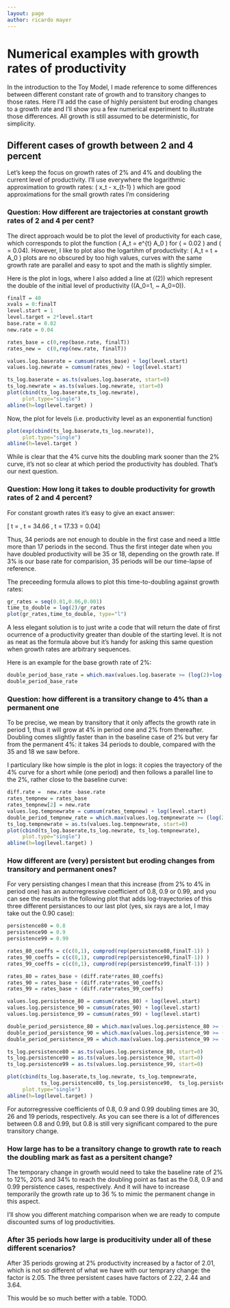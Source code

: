 ```yaml
---
layout: page
author: ricardo mayer
---
```


# Numerical examples with growth rates of productivity#
In the introduction to the Toy Model, I made reference to some differences between 
different constant rate of growth and to transitory changes to those rates. 
Here I'll add the case of highly persistent but eroding changes to a growth rate and 
I'll show you a few numerical experiment to illustrate those differences. All 
growth is still assumed to be deterministic, for simplicity.

## Different cases of growth between 2 and 4 percent##

Let's keep the focus on growth rates of 2\% and 4\% and doubling the current level of productivity. I'll use everywhere the logarithmic approximation to growth rates: \( \dfrac{x_t - x_{t-1}}{x_{t-1}} \approx \ln x_t - \ln x_{t-1}  \) which are good approximations for the small growth rates I'm  considering 

### Question: How different are trajectories at constant growth rates of 2 and 4 per cent? ###
The direct approach would be to plot the level of productivity for each case, which corresponds to plot the function \( A_t = e^{\mu t} A_0 \) for \( \mu = 0.02  \) and \( \mu = 0.04\). However, I like to plot also the logartihm of productivity: \( \ln A_t = \mu t + \ln A_0 \) plots are no obscured by too high values, curves with the same growth rate are parallel and easy to spot and the math is slightly simpler. 

Here is the plot in logs, where I also added a line at \(\log(2)\) which represent the double of the initial level of productivity (\(A_0=1, ~ \ln A_0=0\)).

```r
finalT = 40
xvals = 0:finalT
level.start = 1
level.target = 2*level.start
base.rate = 0.02
new.rate = 0.04

rates_base = c(0,rep(base.rate, finalT))
rates_new =  c(0,rep(new.rate, finalT))

values.log.baserate = cumsum(rates_base) + log(level.start)
values.log.newrate = cumsum(rates_new) + log(level.start)

ts_log.baserate = as.ts(values.log.baserate, start=0)
ts_log.newrate = as.ts(values.log.newrate, start=0)
plot(cbind(ts_log.baserate,ts_log.newrate),
     plot.type="single")
abline(h=log(level.target) )
```



Now, the plot for levels (i.e. productivity level as an exponential function)
```r
plot(exp(cbind(ts_log.baserate,ts_log.newrate)),
     plot.type="single")
abline(h=level.target )
```


While is clear that the 4\% curve hits the doubling mark sooner than the 2\% curve, it's not so clear at which period the productivity has doubled. That's our next question.

### Question: How long it takes to double productivity for growth rates of 2 and 4 percent? ###

For constant growth rates it's easy to give an exact answer: 

\[ t = \frac{\ln(2)}{\mu}, \Rightarrow t = 34.66 \text{ if } \mu=0.02, \quad  t = 17.33 \text{ if } \mu = 0.04\]

Thus, 34 periods are not enough to double in the first case and need a little more than 17 periods in the second. Thus the first integer date when you have doubled productivity will be 35 or 18, depending on the growth rate. If 3\% is our base rate for comparision, 35 periods will be our time-lapse of reference.

The preceeding formula allows to plot this time-to-doubling against growth rates:
```r
gr_rates = seq(0.01,0.06,0.001)
time_to_double = log(2)/gr_rates
plot(gr_rates,time_to_double, type="l")
```


A less elegant solution is to just write a code that will return the date of first ocurrence of a productivity greater than double of the starting level. It is not as neat as the formula above but it's handy for asking this same question when growth rates are arbitrary sequences.

Here is an example for the base growth rate of 2\%:

```r
double_period_base_rate = which.max(values.log.baserate >= (log(2)+log(level.start))) -1
double_period_base_rate
```

### Question: how different is a transitory change to 4\% than a permanent one ###
To be precise, we mean by transitory that it only affects the growth rate in period 1, thus it will grow at 4\% in period one and 2\% from thereafter. Doubling comes slightly faster than in the baseline case of 2\% but very far from the permanent 4\%: it takes 34 periods to double, compared with the 35 and 18 we saw before.

I particulary like how simple is the plot in logs: it copies the trayectory of the 4\% curve for a short while (one period) and then follows a parallel line to the 2\%, rather close to the baseline curve:

```r
diff.rate =  new.rate -base.rate 
rates_tempnew = rates_base
rates_tempnew[2] = new.rate
values.log.tempnewrate = cumsum(rates_tempnew) + log(level.start)
double_period_tempnew_rate = which.max(values.log.tempnewrate >= (log(2)+log(level.start))) -1
ts_log.tempnewrate = as.ts(values.log.tempnewrate, start=0)
plot(cbind(ts_log.baserate,ts_log.newrate, ts_log.tempnewrate),
     plot.type="single")
abline(h=log(level.target) )
```



### How different are (very) persistent but eroding changes from transitory and permanent ones? ###
For very persisting changes I mean that this increase (from 2\% to 4\% in period one) has an autorregressive coefficient of 0.8, 0.9 or 0.99, and you can see the results in the following plot that adds log-trayectories of this three different persistances to our last plot (yes, six rays are a lot, I may take out the 0.90 case):

```r
persistence80 = 0.8
persistence90 = 0.9
persistence99 = 0.99

rates_80_coeffs = c(c(0,1), cumprod(rep(persistence80,finalT-1)) )
rates_90_coeffs = c(c(0,1), cumprod(rep(persistence90,finalT-1)) )
rates_99_coeffs = c(c(0,1), cumprod(rep(persistence99,finalT-1)) )

rates_80 = rates_base + (diff.rate*rates_80_coeffs)
rates_90 = rates_base + (diff.rate*rates_90_coeffs)
rates_99 = rates_base + (diff.rate*rates_99_coeffs)

values.log.persistence_80 = cumsum(rates_80) + log(level.start)
values.log.persistence_90 = cumsum(rates_90) + log(level.start)
values.log.persistence_99 = cumsum(rates_99) + log(level.start)

double_period_persistence_80 = which.max(values.log.persistence_80 >= (log(2)+log(level.start))) -1
double_period_persistence_90 = which.max(values.log.persistence_90 >= (log(2)+log(level.start))) -1
double_period_persistence_99 = which.max(values.log.persistence_99 >= (log(2)+log(level.start))) -1

ts_log.persistence80 = as.ts(values.log.persistence_80, start=0)
ts_log.persistence90 = as.ts(values.log.persistence_90, start=0)
ts_log.persistence99 = as.ts(values.log.persistence_99, start=0)

plot(cbind(ts_log.baserate,ts_log.newrate, ts_log.tempnewrate,
           ts_log.persistence80, ts_log.persistence90,  ts_log.persistence99),
     plot.type="single")
abline(h=log(level.target) )
```
For autorregressive coefficients of 0.8, 0.9 and 0.99 doubling times are 30, 26 and 19 periods, respectively. As you can see there is a lot of differences between 0.8 and 0.99, but 0.8 is still very significant compared to the pure transitory change.



### How large has to be a transitory change to growth rate to reach the doubling mark as fast as a persitent change? ###

The temporary change in growth would need to take the baseline rate of 2\% to 12\%, 20\% and 34\% to reach the doubling point as fast as the 0.8, 0.9 and 0.99 persistence cases, respectively. And it will have to increase temporarily the growth rate up to 36 \% to mimic the permanent change in this aspect.

I'll show you different matching comparison when we are ready to compute discounted sums of log productivities.


### After 35 periods how large is producitivity under all of these different scenarios? ###

After 35 periods growing at 2\% productivity increased by a factor of 2.01, which is not so different of what we have with our temprary change: the factor is 2.05. The three persistent cases have factors of 2.22, 2.44 and 3.64.

This would be so much better with a table. TODO.



